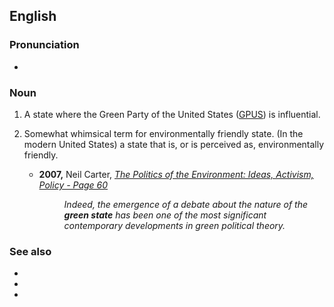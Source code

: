 ==English==

===Pronunciation===
* {{audio|en|en-au-green state.ogg|Audio (AU)}}

===Noun===
{{en-noun}}

# {{lb|en|US politics}} A state where the Green Party of the United States ([[GPUS]]) is influential.
# {{lb|en|US|idiomatic}} Somewhat whimsical term for environmentally friendly state. (In the modern United States) a state that is, or is perceived as, environmentally friendly.
#* '''2007,''' Neil Carter, ''[http://books.google.com/books?id=2VSAvQgyp_sC&pg=PA60&dq=%22green+state%22+-bowling&as_brr=0&sig=lHJsLALCVA0yKZXBMM4Xc7Nx1Wg The Politics of the Environment: Ideas, Activism, Policy - Page 60]''
#*: ''Indeed, the emergence of a debate about the nature of the '''green state''' has been one of the most significant contemporary developments in green political theory.''

===See also===
* {{l|en|blue state}}
* {{l|en|purple state}}
* {{l|en|red state}}